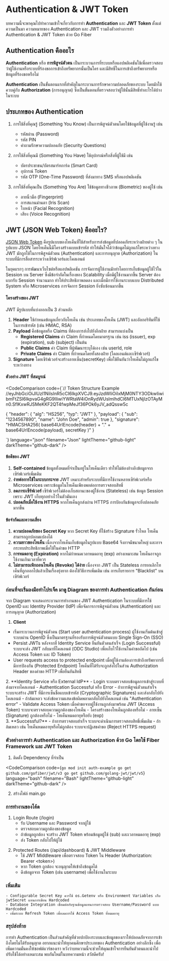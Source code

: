 
# Authentication & JWT Token
บทความนี้จะพาคุณไปทำความเข้าใจเกี่ยวกับการทำ **Authentication** และ **JWT Token** ตั้งแต่ความเป็นมา ความหมายของ Authentication และ JWT รวมถึงตัวอย่างการทำ Authentication & JWT Token ด้วย Go Fiber
<div className="border-b"/>

## Authentication คืออะไร
**Authentication** หรือ **การพิสูจน์ตัวตน** เป็นกระบวนการที่ระบบหรือแอปพลิเคชันใช้เพื่อตรวจสอบว่าผู้ใช้งานหรือระบบที่ร้องขอการเข้าถึงทรัพยากรนั้นเป็นใคร และมีสิทธิ์ในการเข้าถึงทรัพยากรหรือข้อมูลที่ร้องขอหรือไม่

**Authentication** เป็นขั้นตอนแรกที่สำคัญในกระบวนการรักษาความปลอดภัยของระบบ โดยมักใช้ควบคู่กับ **Authorization** (การอนุญาต) ซึ่งเป็นขั้นตอนที่ตรวจสอบว่าผู้ใช้นั้นมีสิทธิ์ทำอะไรได้บ้างในระบบ

<AnimatedBeamDemo/>

## ประเภทของ Authentication
1. การใช้สิ่งที่คุณรู้ (Something You Know) เป็นการพิสูจน์ตัวตนโดยใช้ข้อมูลที่ผู้ใช้งานรู้ เช่น
    - รหัสผ่าน (Password)
    - รหัส PIN
    - คำถามรักษาความปลอดภัย (Security Questions)

2. การใช้สิ่งที่คุณมี (Something You Have) ใช้อุปกรณ์หรือสิ่งที่ผู้ใช้มี เช่น
    - บัตรประชาชน/บัตรสมาร์ทการ์ด (Smart Card)
    - อุปกรณ์ Token
    - รหัส OTP (One-Time Password) ที่ส่งมาทาง SMS หรือแอปพลิเคชัน

3. การใช้สิ่งที่คุณเป็น (Something You Are) ใช้ข้อมูลทางชีวภาพ (Biometric) ของผู้ใช้ เช่น
    - ลายนิ้วมือ (Fingerprint)
    - การสแกนม่านตา (Iris Scan)
    - ใบหน้า (Facial Recognition)
    - เสียง (Voice Recognition)
<div className="border-b"/>

## JWT (JSON Web Token) คืออะไร?
[JSON Web Token](https://jwt.io) คือรูปแบบของโทเค็นที่ใช้สำหรับการส่งข้อมูลที่ปลอดภัยระหว่างฝ่ายต่าง ๆ ในรูปแบบ JSON โดยโทเค็นนี้มีโครงสร้างแบบเข้ารหัส ทำให้มั่นใจได้ว่าข้อมูลไม่ถูกแก้ไขระหว่างทาง
JWT มักถูกใช้ในการพิสูจน์ตัวตน (Authentication) และการอนุญาต (Authorization) ในระบบที่มีการสื่อสารระหว่างเซิร์ฟเวอร์และไคลเอนต์

ในยุคแรกๆ การพัฒนาเว็บไซต์หรือแอปพลิเคชัน การจัดการผู้ใช้งานมักทำโดยการเก็บข้อมูลผู้ใช้ไว้ใน Session บน Server ซึ่งมีข้อจำกัดในเรื่องของ Scalability เมื่อมีผู้ใช้งานมากขึ้น Server ต้องแบกรับ Session จำนวนมาก ทำให้ประสิทธิภาพลดลง และเมื่อมีการใช้งานระบบแบบ Distributed System หรือ Microservices การจัดการ Session ยิ่งซับซ้อนมากขึ้น 

#### โครงสร้างของ JWT
JWT มีรูปแบบที่แบ่งออกเป็น 3 ส่วนหลัก

1. **Header** ใช้กำหนดข้อมูลเกี่ยวกับโทเค็น เช่น ประเภทของโทเค็น (JWT) และอัลกอริทึมที่ใช้ในการเข้ารหัส (เช่น HMAC, RSA)
2. **Payload** คือข้อมูลหรือ Claims ที่ต้องการส่งไปยังอีกฝ่าย สามารถแบ่งเป็น
    - **Registered Claims** ค่า Claim ที่กำหนดโดยมาตรฐาน เช่น iss (issuer), exp (expiration), sub (subject) เป็นต้น
    - **Public Claims** ค่า Claim ที่ผู้พัฒนาระบุได้เอง เช่น userId, role
    - **Private Claims** ค่า Claim ที่กำหนดโดยทั้งสองฝ่าย (ไคลเอนต์และเซิร์ฟเวอร์)
3. **Signature** โดยเซิร์ฟเวอร์จะสร้างลายเซ็น(secretKey) เพื่อใช้ยืนยันว่าโทเค็นไม่ถูกแก้ไขระหว่างทาง
<div className="border-b"/>

#### ตัวอย่าง JWT ที่สมบูรณ์
<CodeComparison code={`// Token Structure Example
//eyJhbGciOiJIUzI1NiIsInR5cCI6IkpXVCJ9.eyJzdWIiOiIxMjM0NTY3ODkwIiwibmFtZSI6IkpvaG4gRG9lIiwiYWRtaW4iOnRydWUsImlhdCI6MTUxNjIzOTAyMn0.SflKxwRJSMeKKF2QT4fwpMeJf36POk6yJV_adQssw5c

{
    "header": {
        "alg": "HS256",
        "typ": "JWT"
    },
    "payload": {
        "sub": "1234567890",
        "name": "John Doe",
        "admin": true
    },
    "signature": "HMACSHA256(
        base64UrlEncode(header) + "." +
        base64UrlEncode(payload),
        secretKey
    )"
}

`} 
language="json" 
filename="Json"
lightTheme="github-light"
darkTheme="github-dark"
/>

#### ข้อดีของ JWT
1. **Self-contained** ข้อมูลทั้งหมดที่จำเป็นอยู่ในโทเค็นเดียว ทำให้ไม่ต้องอ้างอิงข้อมูลจากเซิร์ฟเวอร์เพิ่มเติม
2. **ง่ายต่อการใช้ในระบบกระจาย** JWT เหมาะสำหรับระบบที่มีการใช้งานหลายเซิร์ฟเวอร์หรือ Microservices เพราะข้อมูลในโทเค็นเพียงพอต่อการตรวจสอบสิทธิ์
3. **ลดภาระเซิร์ฟเวอร์** เซิร์ฟเวอร์ไม่ต้องเก็บสถานะของผู้ใช้งาน (Stateless) เช่น ข้อมูล Session เพราะ JWT เก็บทุกอย่างไว้ในตัวมันเอง
4. **ปลอดภัยเมื่อใช้งาน HTTPS** หากโทเค็นถูกส่งผ่าน HTTPS การป้องกันข้อมูลจะยิ่งปลอดภัยมากขึ้น
<div className="border-b"/>

#### ข้อจำกัดและความเสี่ยง
1. **ความปลอดภัยของ Secret Key** หาก Secret Key ที่ใช้สร้าง Signature รั่วไหล โทเค็นสามารถถูกปลอมแปลงได้
2. **ความยาวของโทเค็น** เนื่องจากโทเค็นเก็บข้อมูลในรูปแบบ Base64 จึงอาจมีขนาดใหญ่ และอาจกระทบประสิทธิภาพเมื่อใช้ในคำขอ HTTP
3. **การหมดอายุ (Expiration)** หากไม่กำหนดเวลาหมดอายุ (exp) อย่างเหมาะสม โทเค็นอาจถูกใช้งานเกินเวลาที่ควร
4. **ไม่สามารถเพิกถอนโทเค็น (Revoke) ได้ง่าย** เนื่องจาก JWT เป็น Stateless การยกเลิกโทเค็นที่ถูกออกไปแล้วเป็นเรื่องยุ่งยาก ต้องใช้วิธีการเพิ่มเติม เช่น การเก็บรายการ "Blacklist" บนเซิร์ฟเวอร์
<div className="border-b"/>

### ก่อนที่จะเริ่มลงมือทำโปรเจ็ค มาดู Diagram ของการทำ Authentication กันก่อน
<Diagram/>
จาก Diagram จะแสดงกระบวนการทำงานของ JWT Authentication ในระบบที่มีการใช้ OpenID และ Identity Provider (IdP) เพื่อจัดการการพิสูจน์ตัวตน (Authentication) และการอนุญาต (Authorization)

1. **Client**
- เริ่มกระบวนการพิสูจน์ตัวตน (Start user authentication process) ผู้ใช้งานเริ่มต้นเข้าสู่ระบบผ่าน OpenID ซึ่งเป็นมาตรฐานที่รองรับการพิสูจน์ตัวตนแบบ Single Sign-On (SSO)
- Persist JWTs หลังจากที่ Identity Service ยืนยันตัวตนสำเร็จ (Login Successful) ระบบจะส่ง JWT กลับมาที่ไคลเอนต์ (ODC Studio) เพื่อเก็บไว้ใช้งานในคำขอถัดไป (เช่น Access Token และ ID Token)
- User requests access to protected endpoint เมื่อผู้ใช้งานต้องการเข้าถึงทรัพยากรที่มีการป้องกัน (Protected Endpoint) โทเค็นที่ได้รับจะถูกส่งไปในส่วน Authorization Header ของคำขอ HTTP เพื่อยืนยันสิทธิ์
<div className="border-b"/>
2. **Identity Service หรือ External IdP**
- Login ระบบตรวจสอบข้อมูลการเข้าสู่ระบบที่ส่งมาจากไคลเอนต์
- Authentication Successful หรือ Error
    - ถ้าการพิสูจน์ตัวตนสำเร็จ ระบบจะสร้าง JWT ที่มีการเซ็นชื่อแบบเข้ารหัส (Cryptographic Signatures) และส่งกลับไปยังไคลเอนต์
    - ถ้าล้มเหลว จะส่งข้อความแสดงข้อผิดพลาดกลับไปยังไคลเอนต์ เช่น "Authentication error"
- Validate Access Token เมื่อคำขอจากผู้ใช้งานถูกส่งมาพร้อม JWT (Access Token) ระบบจะตรวจสอบความถูกต้องของโทเค็น
    - โครงสร้างของโทเค็นถูกต้องหรือไม่
    - ลายเซ็น (Signature) ถูกต้องหรือไม่
    - โทเค็นหมดอายุหรือยัง (exp)
<div className="border-b"/>
3. **Successful?**
- ถ้าการตรวจสอบสำเร็จ ระบบจะดำเนินการตรวจสอบสิทธิ์เพิ่มเติม
- ถ้าล้มเหลว เช่น โทเค็นหมดอายุหรือไม่ถูกต้อง ระบบจะปฏิเสธคำขอ (Reject HTTPS request)
<div className="border-b"/>

### ตัวอย่างการทำ Authentication และ Authorization ด้วย Go โดยใช้ Fiber Framework และ JWT Token
1. ติดตั้ง Dependency ที่จำเป็น

<CodeComparison 
code={`go mod init auth-example
go get github.com/gofiber/jwt/v3
go get github.com/golang-jwt/jwt/v5`}
language="bash" 
filename="Bash"
lightTheme="github-light"
darkTheme="github-dark"
/>

2. สร้างไฟล์ main.go

<CodeComparison 
code={CODE_GO}
language="go" 
filename="main.go"
lightTheme="github-light"
darkTheme="github-dark"
/>

### การทำงานของโค้ด
1. Login Route (/login)
    - รับ Username และ Password จากผู้ใช้
    - ตรวจสอบความถูกต้องของข้อมูล
    - ถ้าข้อมูลถูกต้อง จะสร้าง JWT Token พร้อมข้อมูลผู้ใช้ (sub) และเวลาหมดอายุ (exp)
    - ส่ง Token กลับไปให้ผู้ใช้
<div className="border-b"/>

2. Protected Routes (/api/dashboard) &  JWT Middleware
    - ใช้ JWT Middleware เพื่อตรวจสอบ Token ใน Header (Authorization: Bearer \<token>\)
    - หาก Token ถูกต้อง จะอนุญาตให้เข้าถึงข้อมูลได้
    - ดึงข้อมูลจาก Token (เช่น username) เพื่อใช้งานในระบบ
<div className="border-b"/>

### เพิ่มเติม
    - Configurable Secret Key ควรใช้ os.Getenv หรือ Environment Variables เก็บ jwtSecret แทนการเขียน Hardcoded
    - Database Integration เชื่อมต่อกับฐานข้อมูลแทนการตรวจสอบ Username/Password แบบ Hardcoded
    - เพิ่มระบบ Refresh Token เพื่อลดการใช้ Access Token ที่หมดอายุ

### สรุปส่งท้าย
การทำ Authentication เป็นส่วนสำคัญที่ช่วยปกป้องระบบและข้อมูลของเราให้ปลอดภัยจากการเข้าถึงโดยไม่ได้รับอนุญาต อยากแนะนำให้ทุกคนศึกษาประเภทของ Authentication อย่างลึกซึ้ง เพื่อเพิ่มความมั่นคงให้ซอฟต์แวร์ของเรา หวังว่าบทความนี้จะช่วยให้คุณเข้าใจการยืนยันตัวตนและนำไปปรับใช้ได้อย่างเหมาะสม พบกันใหม่ในบทความหน้า สวัสดีครับ!